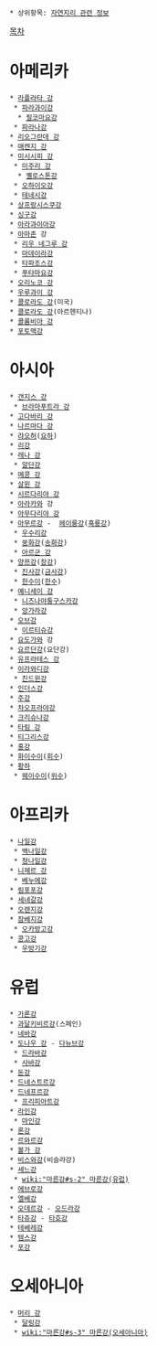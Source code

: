  * 상위항목: [[자연지리 관련 정보]]

[[목차]]
= 아메리카 =
 * [[라플라타 강]]
  * [[파라과이강]]
   * [[필코마요강]]
  * [[파라나강]]
 * [[리오그란데 강]]
 * [[매켄지 강]]
 * [[미시시피 강]]
  * [[미주리 강]]
   * [[옐로스톤강]]
  * [[오하이오강]]
  * [[테네시강]]
 * [[상프랑시스쿠강]]
 * [[싱구강]]
 * [[아라과이아강]]
 * [[아마존]] 강
  * [[리우 네그루 강]]
  * [[마데이라강]]
  * [[타파조스강]]
  * [[푸타마요강]]
 * [[오리노코 강]]
 * [[우루과이 강]]
 * [[콜로라도 강]](미국)
 * [[콜로라도 강]](아르헨티나)
 * [[콜롬비아 강]]
 * [[포토맥강]]
= 아시아 =
 * [[갠지스 강]]
  * [[브라마푸트라 강]]
 * [[고다바리 강]]
 * [[나르마다 강]]
 * [[랴오허]]([[요하]])
 * [[리강]]
 * [[레나 강]]
  * [[알단강]]
 * [[메콩 강]]
 * [[살윈 강]]
 * [[시르다리야 강]]
 * [[아라카와]] 강
 * [[아무다리야 강]]
 * [[아무르강]] -  [[헤이룽강]]([[흑룡강]])
  * [[우수리강]]
  * [[쑹화강]]([[송화강]])
  * [[아르군 강]]
 * [[양쯔강]]([[장강]])
  * [[진사강]]([[금사강]])
  * [[한수이]]([[한수]])
 * [[예니세이 강]]
  * [[니즈나야퉁구스카강]]
  * [[앙가라강]]
 * [[오브강]]
  * [[이르티슈강]]
 * [[요도가와]] 강
 * [[요르단강]](요단강)
 * [[유프라테스 강]]
 * [[이라와디강]]
  * [[친드윈강]]
 * [[인더스강]]
 * [[주강]]
 * [[차오프라야강]]
 * [[크리슈나강]]
 * [[타림 강]]
 * [[티그리스강]]
 * [[홍강]]
 * [[화이수이]]([[회수]])
 * [[황하]]
  * [[웨이수이]]([[위수]])
= 아프리카 =
 * [[나일강]]
  * [[백나일강]]
  * [[청나일강]]
 * [[니제르 강]]
  * [[베누에강]]
 * [[림포포강]]
 * [[세네갈강]]
 * [[오렌지강]]
 * [[잠베지강]]
  * [[오카방고강]]
 * [[콩고강]]
  * [[우방기강]]
= 유럽 =
 * [[가론강]]
 * [[과달키비르강]](스페인)
 * [[네바강]]
 * [[도나우 강]] - [[다뉴브강]]
  * [[드라바강]]
  * [[사바강]]
 * [[돈강]]
 * [[드네스트르강]]
 * [[드네프르강]]
  * [[프리피아트강]]
 * [[라인강]]
  * [[마인강]]
 * [[론강]]
 * [[르와르강]]
 * [[볼가 강]]
 * [[비스와강]](비슬라강)
 * [[세느강]]
  * [[wiki:"마른강#s-2" 마른강(유럽)]]
 * [[에브로강]]
 * [[엘베강]]
 * [[오데르강]] - [[오드라강]]
 * [[타쥬강]] - [[타호강]]
 * [[테베레강]]
 * [[템스강]]
 * [[포강]]
= 오세아니아 =
 * [[머리 강]]
  * [[달링강]]
  * [[wiki:"마른강#s-3" 마른강(오세아니아)]]
